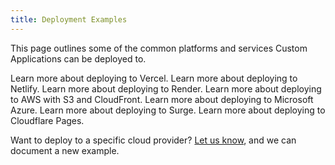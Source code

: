 ```yaml
---
title: Deployment Examples
---
```


This page outlines some of the common platforms and services Custom Applications can be deployed to.

<Cards smallTitle clickable>
  <Card
    title="Vercel"
    href="/deployment-examples/vercel"
  >
    Learn more about deploying to Vercel.
  </Card>
  <Card
    title="Netlify"
    href="/deployment-examples/netlify"
  >
    Learn more about deploying to Netlify.
  </Card>
  <Card
    title="Render"
    href="/deployment-examples/render"
  >
    Learn more about deploying to Render.
  </Card>
  <Card
    title="AWS with S3 and CloudFront"
    href="/deployment-examples/aws-s3-cloudfront"
  >
    Learn more about deploying to AWS with S3 and CloudFront.
  </Card>
  <Card
    title="Microsoft Azure"
    href="/deployment-examples/azure"
  >
    Learn more about deploying to Microsoft Azure.
  </Card>
  <Card
    title="Surge"
    href="/deployment-examples/surge"
  >
    Learn more about deploying to Surge.
  </Card>
  <Card
    title="Cloudflare Pages"
    href="/deployment-examples/cloudflare"
  >
    Learn more about deploying to Cloudflare Pages.
  </Card>
</Cards>


<Info>

Want to deploy to a specific cloud provider? [Let us know](https://github.com/commercetools/merchant-center-application-kit/issues/new/choose), and we can document a new example.

</Info>